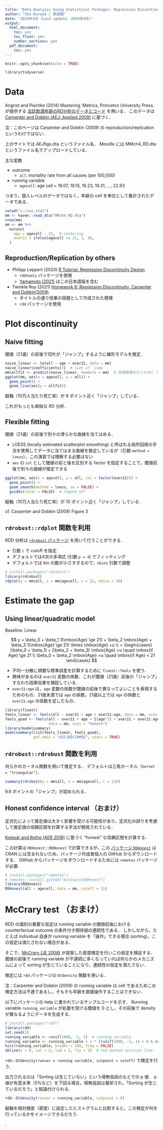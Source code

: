 ---
title: "Data Analysis Using Statistical Packages: Regression Discontinuity Design"
author: "Sho Kuroda / 黒田翔"
date: '2024年4月 (Last update: 2024年4月)'
output:
  html_document:
    toc: yes
    toc_float: yes
    number_sections: yes
  pdf_document:
    toc: yes
---

```{r setup, include=FALSE}
knitr::opts_chunk$set(echo = TRUE)
```

```{r load_pck, message = FALSE}
library(tidyverse)
```

# Data 

Angrist and Pischke (2014) Mastering 'Metrics, Princeton University Press. が提供する [法廷飲酒年齢のRD分析のデータとコード](https://www.masteringmetrics.com/resources/) を用いる．
このデータは [Carpenter and Dobkin (AEJ: Applied 2009)](https://www.aeaweb.org/articles?id=10.1257/app.1.1.164) に基づく．

注：このページは Carpenter and Dobkin (2009) の reproduction/replication というわけではない．

上のサイトでは AEJfigs.dta というファイル名．
Moodle には MMch4_RD.dta というファイル名でアップロードしている．

主な変数

* outcome 
   * `all`: mortality rate from all causes (per 100,000) 
* running variable 
   * `agecell`: age cell = 19.07, 19.15, 19.23, 19.31, ..., 22.93

つまり，個人レベルのデータではなく，年齢の cell を単位として集計されたデータである．

<!--
   * `internal`: mortality rate from internal causes 
   * `external`: mortality rate from external causes 
-->

```{r read_data}
setwd("c://ws_stat")
mm <- haven::read_dta("MMch4_RD.dta")
nrow(mm)
mm <- mm %>%
  mutate(
    age = agecell - 21,  # centering 
    over21 = ifelse(agecell >= 21, 1, 0),
  )
```

## Reproduction/Replication by others

* Philipp Leppert (2020) [R Tutorial: Regression Discontinuity Design](https://rpubs.com/phle/r_tutorial_regression_discontinuity_design)
   * `rddtools` パッケージを使用
   * [Yamamoto (2021)](https://rpubs.com/Ryohei/709855) はこの日本語版を含む
* Twinkle Roy (2021) [Homework 6: Regression Discontinuity, Carpenter and Dobkin(2009)](https://rpubs.com/whineywiner/730934)
   * タイトルの通り授業の宿題として作成された模様
   * `rdd` パッケージを使用


# Plot discontinuity 

## Naive fitting 

閾値（21歳）の前後で切片が「ジャンプ」するように線形モデルを推定．

```{r naive_linear, message = FALSE, warning = FALSE}
naive_linear <- lm(all ~ age + over21, data = mm)
naive_linear$coefficients[3]  # size of `jump` 
mm$allfit <- predict(naive_linear, newdata = mm)  # 回帰直線を引くために fitted value を計算
ggplot(mm, aes(x = agecell, y = all)) +
  geom_point() +
  geom_line(aes(y = allfit)) 
```

縦軸（10万人当たり死亡率）が 8 ポイント近く「ジャンプ」している．

これがもっとも単純な RD 分析．

## Flexible fitting 

閾値（21歳）の前後で別々の滑らかな曲線を当てはめる．

* LOESS (locally estimated scatterplot smoothing) と呼ばれる局所回帰の手法を使用してデータに当てはまる曲線を推定しているが（引数 `method = loess`），この演習では理解する必要はない
* `aes` の `col` として閾値の前と後を区別する factor を指定することで，閾値前後で別々の曲線が推定できる

```{r lowess, message = FALSE, warning = FALSE}
ggplot(mm, aes(x = agecell, y = all, col = factor(over21))) + 
  geom_point() + 
  geom_smooth(method = loess, se = FALSE) +
  guides(color = FALSE)  # legend off 
```

縦軸（10万人当たり死亡率）が 10 ポイント近く「ジャンプ」している．

cf. Carpenter and Dobkin (2009) Figure 3 

## `rdrobust::rdplot` 関数を利用

RDD 分析は [`rdrobust` パッケージ](https://cran.r-project.org/package=rdrobust) を用いて行うことができる．

* 引数 `c` で cutoff を指定
* デフォルトでは4次の多項式 (引数 `p = 4`) でフィッティング
* デフォルトでは bin の数が小さすぎるので，`nbins` 引数で調整

```{r rdrobust_plot}
# install.packages("rdrobust")
library(rdrobust)
rdplot(y = mm$all, x = mm$agecell, c = 21, nbins = 50)
```


# Estimate the gap 

## Using linear/quadratic model 

Baseline: Linear 

$$ y = \beta_0 + \beta_1 1(\mbox{Age} \ge 21) + \beta_2 \mbox{Age} + \beta_3 1(\mbox{Age} \ge 21) \times \mbox{Age} +u \\ = \begin{cases} (\beta_0 + \beta_1) + (\beta_2 + \beta_3) \mbox{Age} +u  \quad \mbox{if Age} \ge 21 \\ \beta_0 + \beta_2 \mbox{Age} +u \quad \mbox{if Age} < 21 \end{cases} $$

* 不均一分散に頑健な標準誤差を計算するために `fixest::feols` を使う．
* 興味があるのは `over21` 変数の係数．これが閾値（21歳）前後の「ジャンプ」すなわち因果効果を捕捉している．
* `over21:age` は，`age` 変数の係数が閾値の前後で異なってよいことを表現するためのもの．21歳未満では `age` の係数，21歳以上では `age` の係数と `over21:age` の係数を足したもの．

```{r feols_est, message = FALSE}
library(fixest)
feols_linear <- feols(all ~ over21 + age + over21:age, data = mm, vcov = "hetero")
feols_quad <- feols(all ~ over21 + age + I(age^2) + over21 + over21:age + over21:I(age^2), 
                    data = mm, vcov = "hetero")
library(modelsummary)
modelsummary(list(feols_linear, feols_quad), 
             gof_omit = "AIC|BIC|RMSE", stars = TRUE)
```


## `rdrobust::rdrobust` 関数を利用

何らかのカーネル関数を用いて推定する．
デフォルトは三角カーネル（`kernel = "triangular"`）．

```{r rdrobust_est}
summary(rdrobust(y = mm$all, x = mm$agecell, c = 21))
```

9.6 ポイントの「ジャンプ」が認められる．

<!--
robust な信頼区間
https://doi.org/10.1093/ectj/utz022
-->

## Honest confidence interval （おまけ）

定式化によって推定値は大きく影響を受ける可能性があり，定式化の誤りを考慮して推定値の信頼区間を計算する手法が開発されている．

[Kolesár and Rothe (AER 2018)](https://www.aeaweb.org/articles?id=10.1257/aer.20160945) に基づく “honest” な信頼区間を計算する．

この計算は `RDHonest::RDHonest` で計算できるが，この [パッケージ `RDHonest`](https://github.com/kolesarm/RDHonest) は CRAN には含まれないため，パッケージ作成者個人の GitHub からダウンロードする．
GitHub からパッケージをダウンロードするためには `remotes` パッケージが必要．

```{r honest, message = FALSE}
# install.packages("remotes")
# remotes::install_github("kolesarm/RDHonest")
library(RDHonest)
RDHonest(all ~ agecell, data = mm, cutoff = 21)
```


# McCrary test （おまけ）

RDD の識別の重要な仮定は running variable の閾値前後における counterfactual outcome の条件付き期待値の連続性である．
しかしながら，たとえば individual 自身が running variable を「操作」できる場合 (sorting)，この仮定は満たされない場合がある．

そこで，[McCrary (JE 2008)](https://doi.org/10.1016/j.jeconom.2007.05.005) が提案した密度検定を行いこの仮定を検証する．
閾値の前後で running variable が不連続に多くなっていれば何らかのメカニズムによって sorting が生じていることになり，連続性の仮定を満たさない．

検定には `rdd` パッケージの `DCdensity` 関数を用いる．

注：Carpenter and Dobkin (2009) の running variable は cell であるためこの検定方法は不適であるし，そもそも年齢を直接操作することはできない．

以下にパッケージの help に書かれているサンプルコードを示す．
Running variable `running_variable` が処置を受ける閾値を 0 とし，その前後で density が異なるようにデータを生成する．

```{r mccrary_data, message = FALSE}
# install.packages("rdd")
library(rdd)
set.seed(2)
running_variable <- runif(1000, -1, 1)  # running variable 
running_variable <- running_variable + 2 * (runif(1000, -1, 1) > 0 & running_variable < 0)
hist(running_variable, breaks = 100, freq = FALSE)
abline(v = 0, col = 2, lwd = 2, lty = 2)  # red dashed vertical line 
```

`rdd::DCdensity(runvar = running variable, cutpoint = cutoff)` で検定を行う．

出力されるのは「Sorting は生じていない」という帰無仮説のもとでの p 値．
p 値が有意水準（5%など）を下回る場合，帰無仮説は棄却され，「Sorting が生じているだろう」と結論付けられる．

```{r mccrary_test, message = FALSE}
rdd::DCdensity(runvar = running_variable, cutpoint = 0)
```

縦軸を相対頻度（密度）に設定したヒストグラムと比較すると，この検定が何を行っているかをイメージできるだろう．


.
